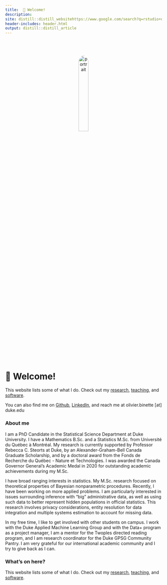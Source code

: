 ```yaml
---
title: 	👋 Welcome!
description:
site: distill::distill_websitehttps://www.google.com/search?q=rstudio+distill+link+to+social+media&sxsrf=AOaemvJDnj9Hw-NcCjmzPMQqq3qm4ThaMw:1639707835036&source=lnms&tbm=nws&sa=X&ved=2ahUKEwilgKvY4-n0AhWlUt8KHdSeD68Q_AUoAnoECAEQBA
header-includes: header.html
output: distill::distill_article
---
```


  <link rel="stylesheet" href="custom.css">


<center>
<img src="assets/portrait2.jpg" alt="portrait" width="25%" style="border-radius: 50%; margin-top:10%">
</center>

# 👋 Welcome!

This website lists some of what I do. Check out my [research](./research.html), [teaching](./teaching.html), and [software](./software.html).

You can also find me on [Github](https://github.com/olivierbinette), [LinkedIn](https://www.linkedin.com/in/olivier-binette/), and reach me at olivier.binette [at] duke.edu

### About me

I am a PhD Candidate in the Statistical Science Department at Duke University. I have a Mathematics B.Sc. and a Statistics M.Sc. from Université du Québec à Montréal. My research is currently supported by Professor Rebecca C. Steorts at Duke, by an Alexander-Graham-Bell Canada Graduate Scholarship, and by a doctoral award from the Fonds de Recherche du Québec - Nature et Technologies. I was awarded the Canada Governor General's Academic Medal in 2020 for outstanding academic achievements during my M.Sc.

I have broad ranging interests in statistics. My M.Sc. research focused on theoretical properties of Bayesian nonparametric procedures. Recently, I have been working on more applied problems. I am particularly interested in issues surrounding inference with "big" administrative data, as well as using such data to better represent hidden populations in official statistics. This research involves privacy considerations, entity resolution for data integration and multiple systems estimation to account for missing data. 

In my free time, I like to get involved with other students on campus. I work with the Duke Applied Machine Learning Group and with the Data+ program as a project manager, I am a mentor for the Twoples directed reading program, and I am research coordinator for the Duke GPSG Community Pantry. I am very grateful for our international academic community and I try to give back as I can.

### What's on here?

This website lists some of what I do. Check out my [research](./research.html), [teaching](./teaching.html), and [software](./software.html).

